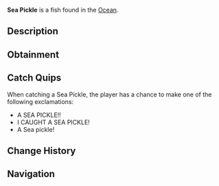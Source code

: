 {{FishInfobox
|image          = Sea Pickle.png
|rarity         = Mythical
|sea            = First Sea
|location       = [[Ocean]]
|sublocation    = 
|sources        = Crab Cage, Fishing Rod
|radar_location = 
|xp             = 60
|weather        = Clear, Foggy
|time           = Night
|season         = Autumn, Summer
|bait           = Seaweed
|base_weight    = 1
|base_value     = 2000
|weight_range   = 0.6
|base_chance    = 0.01
|base_resil     = 50
}}
'''Sea Pickle''' is a {{Rarity|Mythical}} fish found in the [[Ocean]].

== Description ==
{{Description|The Sea Pickle is a quirky, small, tube-like sea creature found on ocean beds. Its glowing green body gives off a faint bioluminescent light, making it easy to spot at night. It's know to wriggle out of nets and rods, making it a tricky catch. Despite its unassuming appearance, it's highly valued for its oddity and unique glow.|Bestiary Entry}}

== Obtainment ==
{{Description|Found in the ocean. Can be caught in rods and cages.|Bestiary Hint}}
{{Fish Availability|
Ancient Isle/Algae Hunt
Atlantis/Surrounding Ocean
FischFright/Frightful Pool
Forsaken Shores/Algae Hunt
Golden Tide
LEGO Pool/Studalodon Hunt
Lovestorm/Normal
Lovestorm/Supercharged
Lucky Event/Blarney McBreeze
Lucky Event/O'Mango Goldgrin
Lucky Event/Plumrick O'Luck
Lucky Event/Rowdy McCharm
Lucky Event/Sunny O'Coin
Megalodon Hunt/Eclipse and Weekend
Megalodon Hunt/Normal
Mushgrove Swamp/Algae Hunt
Northern Summit/Surrounding Ocean
Ocean
Ocean/Deep Ocean
Ocean/Harvesters Spike
Ocean/The Arch
Orca Migration/Ancient
Orca Migration/Normal
Snowcap Island/Algae Hunt
Whale Migration/Moby
Whale Migration/Normal
|top_rods      = 
Leviathan's Fang Rod\33096.28\233292.65;
Ethereal Prism Rod\31031.44\168595.99;
Seraphic Rod\29780.75\173638.68;
No-Life Rod\29420.69\182218.2;
Tempest Rod\28546.86\170472.96;
Flimsy Rod\19585.91\183370.95;
Training Rod\18367.44\165747.78;
Resourceful Rod\23881.95\138335.51;
Trident Rod\28481.2\231662.4;
Free Spirit Rod\27080.64\220270.47;
Fungal Rod\19393.49\151173.75;
Rod Of The Forgotten Fang\27859.75\171718.69;
Challenger's Rod\26840.72\167506.96;
Rod Of The Depths\25023.09\163396.6;
Rod Of The Exalted One\24720.27\163948.05;
Zeus Rod\24409.45\157219.74;
Verdant Shear Rod\23931.25\158210.92;
Blazebringer Rod\23173.39\149866.96;
Depthseeker Rod\21972.66\147904.06;
Avalanche Rod\19819.42\134324.92;
Volcanic Rod\19019.86\124348.49;
Steady Rod\6627.39\47768.5
|recommended   = Ethereal Prism Rod
}}

== Catch Quips ==
When catching a Sea Pickle, the player has a chance to make one of the following exclamations:
* A SEA PICKLE!!
* I CAUGHT A SEA PICKLE!
* A Sea pickle!

== Change History ==
{{Change History|{{subst:Current Version}}}}

== Navigation ==
{{Fish Navbox|Ocean}}